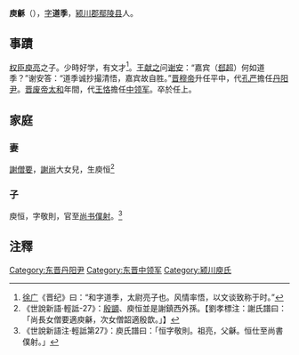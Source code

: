 {{expand|time=2010-07-06T06:19:59+00:00}}
'''庾龢'''（{{bd|？||？||catIdx=Y庾}}），[[表字|字]]'''道季'''，[[颍川郡|颍川郡]][[鄢陵县|鄢陵县]]人。

==事蹟==
[[权臣|权臣]][[庾亮|庾亮]]之子。少時好学，有文才<ref>[[徐广|徐广]]《晋纪》曰：“和字道季，太尉亮子也。风情率悟，以文谈致称于时。”</ref>。[[王献之|王献之]]问[[谢安|谢安]]：“嘉宾（[[郄超|郄超]]）何如道季？”谢安答：“道季诚抄撮清悟，嘉宾故自胜。”[[晋穆帝|晋穆帝]]升任平中，代[[孔严|孔严]]擔任[[丹阳尹|丹阳尹]]。[[晋废帝|晋废帝]][[太和_(东晋)|太和]]年間，代[[王恪|王恪]]擔任[[中领军|中领军]]。卒於任上。

==家庭==
===妻===
[[謝僧要|謝僧要]]，[[謝尚|謝尚]]大女兒，生庾恒<ref>《世說新語·輕詆-27》：[[殷顗|殷顗]]、庾恒並是謝鎮西外孫。【劉孝標注：謝氏譜曰：「尚長女僧要適庾龢，次女僧韶適殷歆。」】</ref>

===子===
庾恒，字敬則，官至[[尚书僕射|尚书僕射]]。<ref>《世說新語注·輕詆第27》：庾氏譜曰：「恒字敬則。祖亮，父龢。恒仕至尚書僕射。」</ref>

== 注釋 ==
{{reflist}}

[[Category:东晋丹阳尹|Category:东晋丹阳尹]]
[[Category:东晋中领军|Category:东晋中领军]]
[[Category:颍川庾氏|Category:颍川庾氏]]